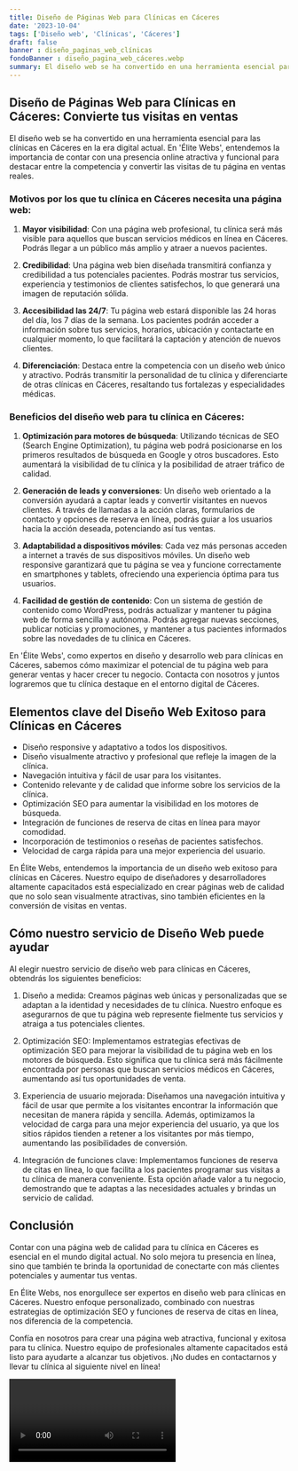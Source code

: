 ```yaml
---
title: Diseño de Páginas Web para Clínicas en Cáceres
date: '2023-10-04'
tags: ['Diseño web', 'Clínicas', 'Cáceres']
draft: false
banner : diseño_paginas_web_clínicas
fondoBanner : diseño_pagina_web_cáceres.webp
summary: El diseño web se ha convertido en una herramienta esencial para las clínicas en Cáceres en la era digital actual. En 'Élite Webs', entendemos la importancia de contar con una presencia online atractiva y funcional para destacar entre la competencia y convertir las visitas de tu página en ventas reales.
---
```


## Diseño de Páginas Web para Clínicas en Cáceres: Convierte tus visitas en ventas

El diseño web se ha convertido en una herramienta esencial para las clínicas en Cáceres en la era digital actual. En 'Élite Webs', entendemos la importancia de contar con una presencia online atractiva y funcional para destacar entre la competencia y convertir las visitas de tu página en ventas reales.

### Motivos por los que tu clínica en Cáceres necesita una página web:

1. **Mayor visibilidad**: Con una página web profesional, tu clínica será más visible para aquellos que buscan servicios médicos en línea en Cáceres. Podrás llegar a un público más amplio y atraer a nuevos pacientes.

2. **Credibilidad**: Una página web bien diseñada transmitirá confianza y credibilidad a tus potenciales pacientes. Podrás mostrar tus servicios, experiencia y testimonios de clientes satisfechos, lo que generará una imagen de reputación sólida.

3. **Accesibilidad las 24/7**: Tu página web estará disponible las 24 horas del día, los 7 días de la semana. Los pacientes podrán acceder a información sobre tus servicios, horarios, ubicación y contactarte en cualquier momento, lo que facilitará la captación y atención de nuevos clientes.

4. **Diferenciación**: Destaca entre la competencia con un diseño web único y atractivo. Podrás transmitir la personalidad de tu clínica y diferenciarte de otras clínicas en Cáceres, resaltando tus fortalezas y especialidades médicas.

### Beneficios del diseño web para tu clínica en Cáceres:

1. **Optimización para motores de búsqueda**: Utilizando técnicas de SEO (Search Engine Optimization), tu página web podrá posicionarse en los primeros resultados de búsqueda en Google y otros buscadores. Esto aumentará la visibilidad de tu clínica y la posibilidad de atraer tráfico de calidad.

2. **Generación de leads y conversiones**: Un diseño web orientado a la conversión ayudará a captar leads y convertir visitantes en nuevos clientes. A través de llamadas a la acción claras, formularios de contacto y opciones de reserva en línea, podrás guiar a los usuarios hacia la acción deseada, potenciando así tus ventas.

3. **Adaptabilidad a dispositivos móviles**: Cada vez más personas acceden a internet a través de sus dispositivos móviles. Un diseño web responsive garantizará que tu página se vea y funcione correctamente en smartphones y tablets, ofreciendo una experiencia óptima para tus usuarios.

4. **Facilidad de gestión de contenido**: Con un sistema de gestión de contenido como WordPress, podrás actualizar y mantener tu página web de forma sencilla y autónoma. Podrás agregar nuevas secciones, publicar noticias y promociones, y mantener a tus pacientes informados sobre las novedades de tu clínica en Cáceres.

En 'Élite Webs', como expertos en diseño y desarrollo web para clínicas en Cáceres, sabemos cómo maximizar el potencial de tu página web para generar ventas y hacer crecer tu negocio. Contacta con nosotros y juntos lograremos que tu clínica destaque en el entorno digital de Cáceres.

<GifSeo />

<Cta />

## Elementos clave del Diseño Web Exitoso para Clínicas en Cáceres

- Diseño responsive y adaptativo a todos los dispositivos.
- Diseño visualmente atractivo y profesional que refleje la imagen de la clínica.
- Navegación intuitiva y fácil de usar para los visitantes.
- Contenido relevante y de calidad que informe sobre los servicios de la clínica.
- Optimización SEO para aumentar la visibilidad en los motores de búsqueda.
- Integración de funciones de reserva de citas en línea para mayor comodidad.
- Incorporación de testimonios o reseñas de pacientes satisfechos.
- Velocidad de carga rápida para una mejor experiencia del usuario.

En Élite Webs, entendemos la importancia de un diseño web exitoso para clínicas en Cáceres. Nuestro equipo de diseñadores y desarrolladores altamente capacitados está especializado en crear páginas web de calidad que no solo sean visualmente atractivas, sino también eficientes en la conversión de visitas en ventas.

## Cómo nuestro servicio de Diseño Web puede ayudar

Al elegir nuestro servicio de diseño web para clínicas en Cáceres, obtendrás los siguientes beneficios:

1. Diseño a medida: Creamos páginas web únicas y personalizadas que se adaptan a la identidad y necesidades de tu clínica. Nuestro enfoque es asegurarnos de que tu página web represente fielmente tus servicios y atraiga a tus potenciales clientes.

2. Optimización SEO: Implementamos estrategias efectivas de optimización SEO para mejorar la visibilidad de tu página web en los motores de búsqueda. Esto significa que tu clínica será más fácilmente encontrada por personas que buscan servicios médicos en Cáceres, aumentando así tus oportunidades de venta.

3. Experiencia de usuario mejorada: Diseñamos una navegación intuitiva y fácil de usar que permite a los visitantes encontrar la información que necesitan de manera rápida y sencilla. Además, optimizamos la velocidad de carga para una mejor experiencia del usuario, ya que los sitios rápidos tienden a retener a los visitantes por más tiempo, aumentando las posibilidades de conversión.

4. Integración de funciones clave: Implementamos funciones de reserva de citas en línea, lo que facilita a los pacientes programar sus visitas a tu clínica de manera conveniente. Esta opción añade valor a tu negocio, demostrando que te adaptas a las necesidades actuales y brindas un servicio de calidad.

## Conclusión

Contar con una página web de calidad para tu clínica en Cáceres es esencial en el mundo digital actual. No solo mejora tu presencia en línea, sino que también te brinda la oportunidad de conectarte con más clientes potenciales y aumentar tus ventas.

En Élite Webs, nos enorgullece ser expertos en diseño web para clínicas en Cáceres. Nuestro enfoque personalizado, combinado con nuestras estrategias de optimización SEO y funciones de reserva de citas en línea, nos diferencia de la competencia.

Confía en nosotros para crear una página web atractiva, funcional y exitosa para tu clínica. Nuestro equipo de profesionales altamente capacitados está listo para ayudarte a alcanzar tus objetivos. ¡No dudes en contactarnos y llevar tu clínica al siguiente nivel en línea!

<Video />

<CtaBot job='Clínicas' city='Cáceres'/>

<Gmaps query='Cáceres+españa+maps' />